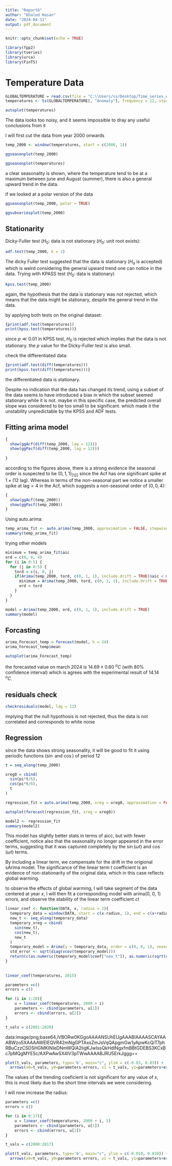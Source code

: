 ---
title: "Report6"
author: "Khaled Hasan"
date: "2024-04-11"
output: pdf_document
---

```{r setup, include=FALSE}
knitr::opts_chunk$set(echo = TRUE)
```

```{r, include=FALSE}
library(fpp2)
library(tseries)
library(urca)
library(FinTS)
```


# Temperature Data

```{r}
GLOBALTEMPERATURE = read.csv(file = "C:\\Users/ss/Desktop/Time_series_Analysis/out2.csv")
temperatures <- ts(GLOBALTEMPERATURE[, "Anomaly"], frequency = 12, start = c(1880, 1))
```



```{r}
autoplot(temperatures)
```



The data looks too noisy, and it seems impossible to dray any useful conclusions from it

I will first cut the data from year 2000 onwards
```{r}
temp_2000 <- window(temperatures, start = c(2000, 1))
```


```{r}
ggseasonplot(temp_2000)
```

```{r}
ggseasonplot(temperatures)
```

a clear seasonality is shown, where the temperature tend to be at a maximum between june and August (summer), there is also a general upward trend in the data.

if we looked at a polar version of the data

```{r}
ggseasonplot(temp_2000, polar = TRUE)
```


```{r}
ggsubseriesplot(temp_2000)
```


## Stationarity

Dicky-Fuller test ($H_0$: data is not stationary ($H_0$: unit root exists):
```{r}
adf.test(temp_2000, k = 1)
```

The dicky Fuller test suggested that the data is stationary ($H_a$ is accepted) which is weird considering the general upward trend one can notice in the data. Trying with KPASS test ($H_0:$ data is stationary)

```{r}
kpss.test(temp_2000)
```

again, the hypothesis that the data is stationary was not rejected, which means that the data might be stationary, despite the general trend in the data.

by applying both tests on the original dataset:

```{r}
{print(adf.test(temperatures))
print(kpss.test(temperatures))}
```

since $p\ll 0.01$ in KPSS test, $H_0$ is rejected which implies that the data is not stationary. the $p$ value for the Dicky-Fuller test is also small.

check the differentiated data:
```{r}
{print(adf.test(diff(temperatures)))
print(kpss.test(diff(temperatures)))}
```
the differentiated data is stationary.

Despite no indication that the data has changed its trend, using a subset of the data seems to have introduced a bias in which the subset seemed stationary while it is not. maybe in this specific case, the predicted overall slope was considered to be too small to be significant. which made it the unstability unpredictable by the KPSS and ADF tests.

## Fitting arima model

```{r}
{
  show(ggAcf(diff(temp_2000, lag = 12)))
  show(ggPacf(diff(temp_2000, lag = 12)))
  
}

```

according to the figures above, there is a strong evidence the seasonal order is suspected to be $(0, 1, 1)_{[12]}$ since the Acf has one significant spike at $1\times(12\text{ lag})$. Whereas in terms of the non-seasonal part we notice a smaller spike at $\text{lag} = 4$ in the Acf, which suggests a non-seasonal order of $(0, 0, 4)$:
```{r}
{
  show(ggAcf(temp_2000))
  show(ggPacf(temp_2000))
}

```





Using auto.arima:
```{r}
temp_arima_fit <- auto.arima(temp_2000, approximation = FALSE, stepwise = FALSE)
summary(temp_arima_fit)
```

trying other models
```{r}
minimum = temp_arima_fit$aic
ord = c(0, 0, 4)
for (i in 0:5) {
  for (j in 0:5) {
    tord = c(i, 0, j)
    if(Arima(temp_2000, tord, c(0, 1, 1), include.drift = TRUE)$aic < minimum){
      minimum = Arima(temp_2000, tord, c(0, 1, 1), include.drift = TRUE)$aic
      ord = tord
    }
  }
}

model = Arima(temp_2000, ord, c(0, 1, 1), include.drift = TRUE)
summary(model)
```



## Forcasting
```{r}
arima_Forecast_temp = forecast(model, h = 24)
arima_Forecast_temp$mean
```

```{r}
autoplot(arima_Forecast_temp)
```


the forecasted value on march 2024 is $14.69 \pm 0.60\text{ }^oC$ (with $80\%$ confidence interval) which is agrees with the experimental result of $14.14\text{ }^oC$.



## residuals check
```{r}
checkresiduals(model, lag = 12)
```

implying that the null hypothosis is not rejected, thus the data is not correlated and corresponds to white noise


## Regression

since the data shows strong seasonality, it will be good to fit it using periodic functions ($\sin$ and $\cos$) of period $12$

```{r}
t = seq_along(temp_2000)

xreg0 = cbind(
  sin(pi*t/6),
  cos(pi*t/6),
  t
)

regression_fit = auto.arima(temp_2000, xreg = xreg0, approximation = FALSE, stepwise = FALSE, seasonal = TRUE)

autoplot(forecast(regression_fit, xreg = xreg0))
```


```{r}
model2 <- regression_fit
summary(model2)
```

This model has slightly better stats in terms of aicc, but with fewer coefficient, notice also that the seasonality no longer appeared in the error terms, suggesting that it was captured completely by the $\sin(\omega t)$ and $\cos(\omega t)$ terms.

By including a linear term, we compensate for the drift in the origional sArima model. The significance of the linear term $t$ coefficient is an evidence of non-stationarity of the original data, which in this case reflects global warming. 


to observe the effects of global warming, I will take segment of the data centered at year $x$, I will then fit a corresponding model with arima(0, 0, 1) errors, and observe the stability of the linear term coefficient $ct$

```{r}
linear_coef <- function(DATA, x, radius = 2){
  temporary_data = window(DATA, start = c(x-radius, 1), end = c(x+radius, 1))
  new_t <- seq_along(temporary_data)
  temporary_xreg = cbind(
    sin(new_t),
    cos(new_t),
    new_t
  )
  temporary_model = Arima(y = temporary_data, order = c(0, 0, 1), seasonal = c(0, 0, 0), xreg = temporary_xreg)
  std_error <- sqrt(diag(vcov(temporary_model)))
  return(c(as.numeric(temporary_model$coef["new_t"]), as.numeric(sqrt(diag(vcov(temporary_model)))["new_t"])))
}
    
  
linear_coef(temperatures, 2015)

```


```{r}
parameters =c()
errors = c()

for (i in 1:20){
    u = linear_coef(temperatures, 2000 + i)
    parameters <- cbind(parameters, u[1])
    errors <- cbind(errors, u[2])
}

t_vals = c(2001:2020)
```

data:image/png;base64,iVBORw0KGgoAAAANSUhEUgAAABIAAAASCAYAAABWzo5XAAAAWElEQVR42mNgGPTAxsZmJsVqQApgmGw1yApwKcQiT7phRBuCzzCSDSHGMKINIeDNmWQlA2IigKJwIssQkHdINgxfmBBtGDEBS3KCxBc7pMQgMYE5c/AXPwAwSX4lV3pTWwAAAABJRU5ErkJggg==
```{r}
plot(t_vals, parameters, type='b', main="c", ylim = c(-0.03, 0.03)) +
  arrows(x0=t_vals, y0=parameters-errors, x1 = t_vals, y1=parameters+errors, code=3, angle = 90, length = 0.1)

```

The values of the trending coeficient is not significant for any value of $x$, this is most likely due to the short time intervals we were considering.

I will now increase the radius:


```{r}
parameters =c()
errors = c()

for (i in 0:17){
    u = linear_coef(temperatures, 2000 + i, 5)
    parameters <- cbind(parameters, u[1])
    errors <- cbind(errors, u[2])
}

t_vals = c(2000:2017)
```


```{r}
plot(t_vals, parameters, type='b', main="c", ylim = c(-0.010, 0.010)) +
  arrows(x0=t_vals, y0=parameters-errors, x1 = t_vals, y1=parameters+errors, code=3, angle = 90, length = 0.1)

```




